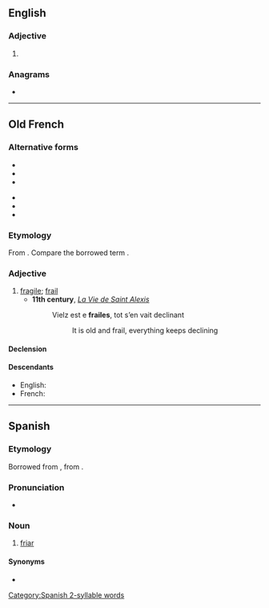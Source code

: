 ==English==

===Adjective===
{{en-adj|?}}

# {{obsolete spelling of|frail|lang=en}}

===Anagrams===
* {{anagrams|en|A-lifer|failer|farlie|ferial}}

----

==Old French==

===Alternative forms===
{{top2}}
* {{l|fro|fraelle}}
* {{l|fro|fraille}}
* {{l|fro|frale}}
{{mid2}}
* {{l|fro|freille}}
* {{l|fro|frelle}}
* {{l|fro|fresle}}
{{bottom}}

===Etymology===
From {{inh|fro|la|fragilis}}. Compare the borrowed term {{m|fro|fragile}}.

===Adjective===
{{fro-adj|mf}}

# [[fragile]]; [[frail]]
#* '''11th century''', ''[[:s:fr:La Vie de saint Alexis|La Vie de Saint Alexis]]''
#*: Vielz est e '''frailes''', tot s’en vait declinant
#*:: It is old and frail, everything keeps declining

====Declension====
{{fro-decl-adj-mf}}

====Descendants====
* English: {{l|en|frail}} {{qualifier|borrowed}}
* French: {{l|fr|frêle}}

----

==Spanish==

===Etymology===
Borrowed from {{bor|es|pro|fraire}}, from {{der|es|la|frater}}.

===Pronunciation===
* {{IPA|[ˈfɾaj.le]|lang=es}}

===Noun===
{{es-noun|m}}

# [[friar]]

====Synonyms====
* {{l|es|fray}}

[[Category:Spanish 2-syllable words]]